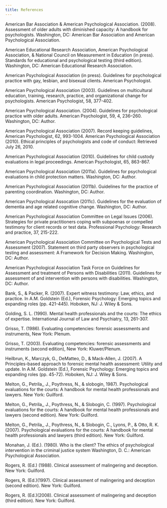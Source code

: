 ```yaml
---
title: References
---
```


American Bar Association & American Psychological Association. (2008). Assessment of older adults with diminished capacity: A handbook for psychologists. Washington, DC: American Bar Association and American Psychological Association.

American Educational Research Association, American Psychological Association, & National Council on Measurement in Education (in press). Standards for educational and psychological testing (third edition). Washington, DC: American Educational Research Association.

American Psychological Association (in press). Guidelines for psychological practice with gay, lesbian, and bisexual clients. American Psychologist.

American Psychological Association (2003). Guidelines on multicultural education, training, research, practice, and organizational change for psychologists. American Psychologist, 58, 377-402.

American Psychological Association. (2004). Guidelines for psychological practice with older adults. American Psychologist, 59, 4, 236–260. Washington, DC:  Author.

American Psychological Association (2007). Record keeping guidelines, American Psychologist, 62, 993-1004. American Psychological Association (2010). Ethical principles of psychologists and code of conduct: Retrieved July 26, 2010.

American Psychological Association (2010). Guidelines for child custody evaluations in legal proceedings. American Psychologist, 65, 863-867.

American Psychological Association (2011a). Guidelines for psychological evaluations in child protection matters.  Washington, DC: Author.

American Psychological Association (2011b). Guidelines for the practice of parenting coordination. Washington, DC: Author.

American Psychological Assocation (2011c). Guidelines for the evaluation of dementia and age related cognitive change.  Washington, DC: Author. 

American Psychological Association Committee on Legal Issues (2006). Strategies for private practitioners coping with subpoenas or compelled testimony for client records or test data. Professional Psychology: Research and practice, 37, 215-222.

American Psychological Association Committee on Psychological Tests and Assessment (2007). Statement on third party observers in psychological testing and assessment: A Framework for Decision Making.  Washington, DC: Author.  

American Psychological Association Task Force on Guidelines for Assessment and treatment of Persons with Disabilities (2011). Guidelines for assessment of and intervention with persons with disabilities. Washington, DC: Author.

Bank, S., & Packer, R. (2007). Expert witness testimony: Law, ethics, and practice. In  A.M. Goldstein (Ed.), Forensic Psychology: Emerging topics and expanding roles (pp. 421-445). Hoboken, NJ: J. Wiley & Sons.

Golding, S. L. (1990). Mental health professionals and the courts: The ethics of expertise. International Journal of Law and Psychiatry, 13, 261-307.

Grisso, T. (1986). Evaluating competencies: forensic assessments and instruments, New York: Plenum.

Grisso, T. (2003). Evaluating competencies: forensic assessments and instruments (second edition), New York: Kluwer/Plenum.

Heilbrun, K., Marczyk, G., DeMatteo, D., & Mack-Allen, J. (2007). A Principles-based approach to forensic mental health assessment: Utility and update. In  A.M. Goldstein (Ed.), Forensic Psychology: Emerging topics and expanding roles (pp. 45-72). Hoboken, NJ: J. Wiley & Sons.

Melton, G., Petrila,, J., Poythress, N., & slobogin, 1987). Psychological evaluations for the courts: A handbook for mental health professionals and lawyers. New York: Guilford.

Melton, G., Petrila,, J., Poythress, N., & Slobogin, C. (1997). Psychological evaluations for the courts: A handbook for mental health professionals and lawyers (second edition). New York: Guilford.

Melton, G., Petrila,, J., Poythress, N., & Slobogin, C., Lyons, P., & Otto, R. K.  (2007). Psychological evaluations for the courts: A handbook for mental health professionals and lawyers (third edition). New York: Guilford.  

Monahan, J. (Ed.). (1980). Who is the client? The ethics of psychological intervention in the criminal justice system Washington, D. C.:  American Psychological Association. 

Rogers, R. (Ed.) (1988). Clinical assessment of malingering and deception. New York: Guilford.

Rogers, R. (Ed.)(1997). Clinical assessment of malingering and deception (second edition). New York: Guilford.

Rogers, R. (Ed.)(2008). Clinical assessment of malingering and deception (third edition). New York: Guilford.